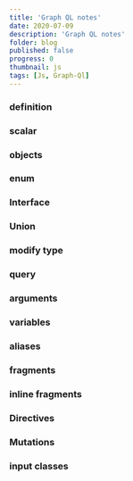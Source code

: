 ```yaml
---
title: 'Graph QL notes'
date: 2020-07-09
description: 'Graph QL notes'
folder: blog
published: false
progress: 0
thumbnail: js
tags: [Js, Graph-Ql]
---
```


### definition

### scalar

### objects

### enum

### Interface

### Union

### modify type

### query

### arguments

### variables

### aliases

### fragments

### inline fragments

### Directives

### Mutations

### input classes
